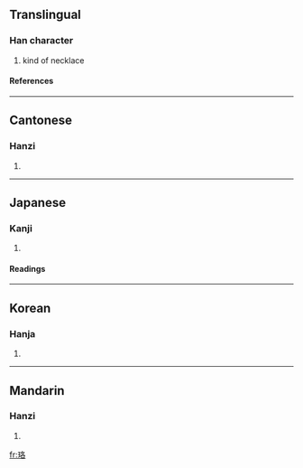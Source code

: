 {{see|珞}}

==Translingual==
===Han character===
{{Han char|rn=96|rad=玉|as=06|sn=10|four=1716<sub>4</sub>|canj=一土竹水口 (MGHER)}}
# kind of necklace
====References====
{{Han ref|kx=0730.270|dkj=20953|dj=1142.110|hdz=21112.090|uh=73DE|ud=29662|bh=AF5F|bd=44895}}

----
==Cantonese==
===Hanzi===
{{yue-hanzi|jyut=|y=lok3}}
# {{defn|Cantonese}}

----
==Japanese==
===Kanji===
{{ja-kanji|grade=|rs=玉06}}
# {{defn|Japanese}} 
====Readings====
{{ja-readings|on=[[らく]] (raku), [[れき]] (reki), [[りゃく]] (ryaku)|kun=}}

----
==Korean==
===Hanja===
{{ko-hanja|hangeul=락>낙|eumhun=|rv=rak>nak|mr=rak>nak|y=lak>nak}}
# {{defn|Korean}}

----
==Mandarin==
===Hanzi===
{{cmn-hanzi|pin=[[luò]] (luo4)|wg=lo<sup>4</sup>}}
# {{defn|Mandarin}}

[[fr:珞]]